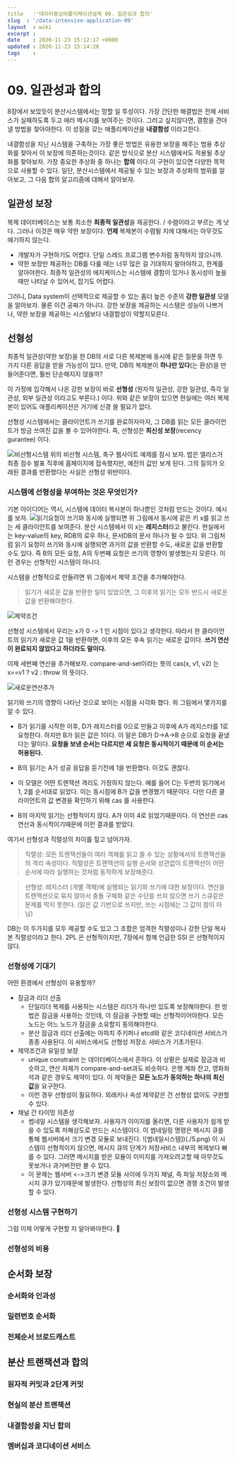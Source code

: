 ```yaml
---
title   :'데이터중심어플리케이션설계 09. 일관성과 합의' 
slug  : '/data-intensive-application-09'
layout  : wiki 
excerpt : 
date    : 2020-11-23 15:12:17 +0900
updated : 2020-11-23 15:14:20
tags    : 
---
```


# 09. 일관성과 합의 
  8장에서 보았듯이 분산시스템에서는 망할 일 투성이다. 가장 간단한 해결법은 전체 서비스가 실패하도록 두고 에러 메시지를 보여주는 것이다. 그러고 싶지않다면, 결함을 견뎌낼 방법을 찾아야한다. 이 성질을 갖는 애플리케이션을 **내결함성** 이라고한다. 
  
  내결함성을 지닌 시스템을 구축하는 가장 좋은 방법은 유용한 보장을 해주는 범용 추상화를 찾아서 이 보장에 의존하는것이다. 같은 방식으로 분산 시스템에서도 적용될 추상화를 찾아보자. 가장 중요한 추상화 중 하나는 **합의** 이다.이 구현이 있으면 다양한 목적으로 사용할 수 있다. 일단, 분산시스템에서 제공될 수 있는 보장과 추상화의 범위를 알아보고, 그 다음 합의 알고리즘에 대해서 알아보자.


## 일관성 보장 
  복제 데이터베이스는 보통 최소한 **최종적 일관성**을 제공한다. / 수렴이라고 부르는 게 낫다. 
  그러나 이것은 매우 약한 보장이다. **언제** 복제본이 수렴될 지에 대해서는 아무것도 얘기하지 않는다. 
  - 개발자가 구현하기도 어렵다. 단일 스레드 프로그램 변수처럼 동작하지 않으니까. 
  - 약한 보장만 제공하는 DB를 다룰 때는 너무 많은 걸 기대하지 말아야하고, 한계를 알아야한다. 최종적 일관성의 에지케이스는 시스템에 결함이 있거나 동시성이 높을 때만 나타날 수 있어서, 잡기도 어렵다. 
  
  그러니, Data system이 선택적으로 제공할 수 있는 좀더 높은 수준의 **강한 일관성** 모델을 알아보자.
  물론 이건 공짜가 아니다. 강한 보장을 제공하는 시스템은 성능이 나쁘거나, 약한 보장을 제공하는 시스템보다 내결함성이 약할지모른다.
   
## 선형성
  최종적 일관성(약한 보장)을 한 DB의 서로 다른 복제본에 동시에 같은 질문을 하면 두 가지 다른 응답을 받을 가능성이 있다. 만약, DB의 복제본이 **하나만 있다**(는 환상)을 만들어준다면, 훨씬 단순해지지 않을까? 

  이 가정에 입각해서 나온 강한 보장이 바로 **선형성** (원자적 일관성, 강한 일관성, 즉각 일관성, 외부 일관성 이라고도 부른다.) 이다. 위와 같은 보장이 있으면 현실에는 여러 복제본이 있어도 애플리케이션은 거기에 신경 쓸 필요가 없다. 

  선형성 시스템에서는 클라이언트가 쓰기를 완료하자마자, 그 DB를 읽는 모든 클라이언트가 방금 쓰여진 값을 볼 수 있어야한다. 즉, 선형성은 **최신성 보장**(recency gurantee) 이다. 

  ![비선형시스템](./1.png)
  위의 비선형 시스템, 축구 웹사이트 예제를 잠시 보자. 밥은 앨리스가 최종 점수 발표 직후에 홈페이지에 접속했지만, 예전의 값만 보게 된다. 그의 질의가 오래된 결과를 반환했다는 사실은 선형성 위반이다. 

 
### 시스템에 선형성을 부여하는 것은 무엇인가?

기본 아이디어는 역시, 시스템에 데이터 복사본이 하나뿐인 것처럼 만드는 것이다. 예시를 보자.
![읽기요청이 쓰기와 동시에 실행되면](./2.png)
위 그림에서 동시에 같은 키 x를 읽고 쓰는 세 클라이언트를 보여준다. 분산 시스템에서 이 x는 **레지스터**라고 불린다. 현실에서는 key-value의 key, RDB의 로우 하나, 문서DB의 문서 하나가 될 수 있다. 
위 그림처럼 읽기 요청이 쓰기와 동시에 실행되면 과거의 값을 반환할 수도, 새로운 값을 반환할 수도 있다. 
즉 B의 모든 요청, A의 두번째 요청은 쓰기의 영향이 발생했는지 모른다. 이런 경우는 선형적인 시스템이 아니다. 

시스템을 선형적으로 만들려면 위 그림에서 제약 조건을 추가해야한다. 
> 읽기가 새로운 값을 반환한 일이 있었으면, 그 이후의 읽기는 모두 반드시 새로운 값을 반환해야한다. 

![제약조건](./3.png)

선형성 시스템에서 우리는 x가 0 -> 1 인 시점이 있다고 생각한다. 따라서 한 클라이언트의 읽기가 새로운 값 1을 반환하면, 이후의 모든 후속 읽기는 새로운 값이다. **쓰기 연산이 완료되지 않았다고 하더라도 말이다.**

이제 세번째 연산을 추가해보자. compare-and-set이라는 뜻의 cas(x, v1, v2) 는 x==v1 ? v2 : throw 의 뜻이다. 

![새로운연산추가](./4.png)

읽기와 쓰기의 영향이 나타난 것으로 보이는 시점을 시각화 했다. 위 그림에서 몇가지를 알 수 있다. 
- B가 읽기를 시작한 이후, D가 레지스터를 0으로 만들고 이후에 A가 레지스터를 1로 요청한다. 하지만 B가 읽은 값은 1이다. 이 말은 DB가 D->A->B 순으로 요청을 끝냈다는 말이다. **요청을 보낸 순서는 다르지만 세 요청은 동시적이기 때문에 이 순서는 허용된다.** 

- B의 읽기는 A가 성공 응답을 듣기전에 1을 반환했다. 이것도 괜찮다. 
- 이 모델은 어떤 트랜잭션 격리도 가정하지 않는다. 예를 들어 C는 두번의 읽기에서 1, 2를 순서대로 읽었다. 이는 동시점에 B가 값을 변경했기 때문이다. 다만 다른 클라이언트의 값 변경을 확인하기 위해 cas 를 사용한다. 
- B의 마지막 읽기는 선형적이지 않다. A가 이미 4로 읽었기때문이다. 이 연산은 cas 연산과 동시적이기때문에 이런 결과를 받았다. 


여기서 선형성과 직렬성의 차이를 짚고 넘어가자. 

> 직렬성: 모든 트랜잭션들이 여러 객체를 읽고 쓸 수 있는 상황에서의 트랜잭션들의 격리 속성이다. 직렬성은 트랜잭션의 실행 순서와 상관없이 트랜잭션이 어떤 순서에 따라 실행하는 것처럼 동작하게 보장해준다. 

> 선형성: 레지스터 (개별 객체)에 실행되는 읽기와 쓰기에 대한 보장이다. 연산을 트랜잭션으로 묶지 않아서 충돌 구체화 같은 수단을 쓰지 않으면 쓰기 스큐같은 문제를 막지 못한다. (읽은 값 기반으로 쓰지만, 쓰는 시점에는 그 값이 참이 아님)

DB는 이 두가지를 모두 제공할 수도 있고 그 조합은 엄격한 직렬성이나 강한 단일 복사본 직렬성이라고 한다. 2PL 은 선형적이지만, 7장에서 함께 언급한 SSI 은 선형적이지 않다.


### 선형성에 기대기 

어떤 환경에서 선형성이 유용할까? 

- 잠금과 리더 선출 
  - 단일리더 복제를 사용하는 시스템은 리더가 하나만 있도록 보장해야한다. 한 방법은 잠금을 사용하는 것인데, 이 잠금을 구현할 때는 선형적이어야한다. 모든 노드는 어느 노드가 잠금을 소유할지 동의해야한다. 
  - 분산 잠금과 리더 선출에는 아파치 주키퍼나 etcd와 같은 코디네이션 서비스가 종종 사용된다. 이 서비스에서도 선형성 저장소 서비스가 기초가된다. 
- 제약조건과 유일성 보장
  - unique constraint 는 데이터베이스에서 흔하다. 이 상황은 실제로 잠금과 비슷하고, 연산 자체가 compare-and-set과도 비슷하다. 은행 계좌 잔고, 영화좌석과 같은 경우도 제약이 있다. 이 제약들은 **모든 노드가 동의하는 하나의 최신값**을 요구한다. 
  - 이런 경우 선형성이 필요하다. 외래키나 속성 제약같은 건 선형성 없이도 구현할 수 있다. 
- 채널 간 타이밍 의존성 
  - 썸네일 시스템을 생각해보자. 사용자가 이미지를 올리면, 다른 사용자가 쉽게 받을 수 있도록 저해상도로 만드는 시스템이다. 이 썸네일링 명령은 메시지 큐를 통해 웹서버에서 크기 변경 모듈로 보내진다. 
  ![썸네일시스템])(./5.png)
  이 시스템이 선형적이지 않으면, 메시지 큐의 단계가 저장서비스 내부의 복제보다 빠를 수 있다. 그러면 메시지를 받은 모듈이 이미지를 가져오려고할 때 아무것도 못보거나 과거버전만 볼 수 있다. 
  - 이 문제는 웹서버 <->크기 변경 모듈  사이에 두가지 채널, 즉 파일 저장소와 메시지 큐가 있기때문에 발생한다. 선형성의 최신 보장이 없으면 경쟁 조건이 발생할 수 있다. 

### 선형성 시스템 구현하기 
그럼 이제 어떻게 구현할 지 알아봐야한다. 🦦

### 선형성의 비용 


## 순서화 보장 
### 순서화와 인과성
### 일련번호 순서화
### 전체순서 브로드캐스트 

## 분산 트랜잭션과 합의 
### 원자적 커밋과 2단계 커밋 
### 현실의 분산 트랜잭션 
### 내결함성을 지닌 합의 
### 멤버십과 코디네이션 서비스 
